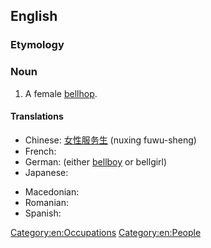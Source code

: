 ==English==

===Etymology===
{{compound|en|bell|girl}}

===Noun===
{{en-noun}}

# A female [[bellhop]].

====Translations====
{{trans-top|a female bellhop}}
* Chinese: [[女性服务生]] (nuxing fuwu-sheng)
* French: {{t+|fr|chasseuse|f}}
* German: {{t+|de|Hotelpage}} (either [[bellboy]] or bellgirl)
* Japanese: {{t|ja|ベルガール|tr=berugāru}}
{{trans-mid}}
* Macedonian: {{t|mk|портирка|f|tr=pórtirka}}
* Romanian: {{t|ro|fată de serviciu|f}}
* Spanish: {{t|es|botónesa|f}}
{{trans-bottom}}

[[Category:en:Occupations]]
[[Category:en:People]]